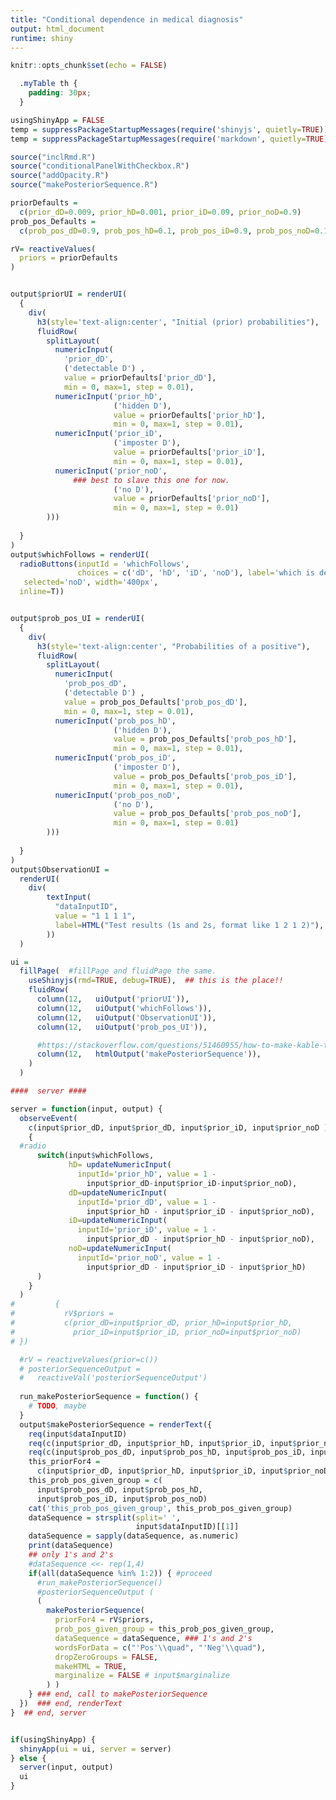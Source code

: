 ```yaml
---
title: "Conditional dependence in medical diagnosis"
output: html_document
runtime: shiny
---
```


<!-- 
To Deploy: 
Click Run document, then in upper right: "Republish"
Or, 
rsconnect::deployApp(appFiles = 
c('simplebayesdecision-fancy.Rmd', 'inclRmd.R',
'conditionalPanelWithCheckbox.R','addOpacity.R',
'simplebayesdecision-info.Rmd', "simplebayesdecision.R" 
, "gerdPlot.R" 
, "gerdPlot2.R"  )) 
-->

```r
knitr::opts_chunk$set(echo = FALSE)
```

```css
  .myTable th {
    padding: 30px;
  }
```
  
```r
usingShinyApp = FALSE
temp = suppressPackageStartupMessages(require('shinyjs', quietly=TRUE))
temp = suppressPackageStartupMessages(require('markdown', quietly=TRUE))

source("inclRmd.R")
source("conditionalPanelWithCheckbox.R")
source("addOpacity.R")
source("makePosteriorSequence.R")


```

```r
priorDefaults = 
  c(prior_dD=0.009, prior_hD=0.001, prior_iD=0.09, prior_noD=0.9)
prob_pos_Defaults = 
  c(prob_pos_dD=0.9, prob_pos_hD=0.1, prob_pos_iD=0.9, prob_pos_noD=0.1)

rV= reactiveValues(
  priors = priorDefaults
)  


output$priorUI = renderUI(
  {
    div(
      h3(style='text-align:center', "Initial (prior) probabilities"),
      fluidRow(
        splitLayout(
          numericInput(
            'prior_dD',
            ('detectable D') ,
            value = priorDefaults['prior_dD'],
            min = 0, max=1, step = 0.01),
          numericInput('prior_hD',
                       ('hidden D'),
                       value = priorDefaults['prior_hD'],
                       min = 0, max=1, step = 0.01),
          numericInput('prior_iD',
                       ('imposter D'),
                       value = priorDefaults['prior_iD'],
                       min = 0, max=1, step = 0.01),
          numericInput('prior_noD',  
              ### best to slave this one for now.
                       ('no D'),
                       value = priorDefaults['prior_noD'],
                       min = 0, max=1, step = 0.01)
        )))
    
  }
)
output$whichFollows = renderUI(
  radioButtons(inputId = 'whichFollows', 
               choices = c('dD', 'hD', 'iD', 'noD'), label='which is dependent',
   selected='noD', width='400px',
  inline=T))


output$prob_pos_UI = renderUI(
  {
    div(
      h3(style='text-align:center', "Probabilities of a positive"),
      fluidRow(
        splitLayout(
          numericInput(
            'prob_pos_dD',
            ('detectable D') ,
            value = prob_pos_Defaults['prob_pos_dD'],
            min = 0, max=1, step = 0.01),
          numericInput('prob_pos_hD',
                       ('hidden D'),
                       value = prob_pos_Defaults['prob_pos_hD'],
                       min = 0, max=1, step = 0.01),
          numericInput('prob_pos_iD',
                       ('imposter D'),
                       value = prob_pos_Defaults['prob_pos_iD'],
                       min = 0, max=1, step = 0.01),
          numericInput('prob_pos_noD',  
                       ('no D'),
                       value = prob_pos_Defaults['prob_pos_noD'],
                       min = 0, max=1, step = 0.01)
        )))
    
  }
)
output$ObservationUI = 
  renderUI(
    div(
        textInput(
          "dataInputID",
          value = "1 1 1 1",
          label=HTML("Test results (1s and 2s, format like 1 2 1 2)"),
        ))
  )
```

```r

ui = 
  fillPage(  #fillPage and fluidPage the same.
    useShinyjs(rmd=TRUE, debug=TRUE),  ## this is the place!!
    fluidRow(
      column(12,   uiOutput('priorUI')), 
      column(12,   uiOutput('whichFollows')),
      column(12,   uiOutput('ObservationUI')), 
      column(12,   uiOutput('prob_pos_UI')), 

      #https://stackoverflow.com/questions/51460955/how-to-make-kable-table-reactive-in-shiny-app-shiny-kable
      column(12,   htmlOutput('makePosteriorSequence')),
    )
  )

```

```r
####  server ####

server = function(input, output) {
  observeEvent( 
    c(input$prior_dD, input$prior_dD, input$prior_iD, input$prior_noD ),
    {
  #radio
      switch(input$whichFollows,
             hD= updateNumericInput(
               inputId='prior_hD', value = 1 - 
                 input$prior_dD-input$prior_iD-input$prior_noD),
             dD=updateNumericInput(
               inputId='prior_dD', value = 1 - 
                 input$prior_hD - input$prior_iD - input$prior_noD),
             iD=updateNumericInput(
               inputId='prior_iD', value = 1 - 
                 input$prior_dD - input$prior_hD - input$prior_noD),
             noD=updateNumericInput(
               inputId='prior_noD', value = 1 - 
                 input$prior_dD - input$prior_iD - input$prior_hD)
      )
    }
  )
#         {
#           rV$priors =
#           c(prior_dD=input$prior_dD, prior_hD=input$prior_hD,
#             prior_iD=input$prior_iD, prior_noD=input$prior_noD)
# })

  #rV = reactiveValues(prior=c())
  # posteriorSequenceOutput =
  #   reactiveVal('posteriorSequenceOutput')
  
  run_makePosteriorSequence = function() {
    # TODO, maybe
  }
  output$makePosteriorSequence = renderText({
    req(input$dataInputID)
    req(c(input$prior_dD, input$prior_hD, input$prior_iD, input$prior_noD))
    req(c(input$prob_pos_dD, input$prob_pos_hD, input$prob_pos_iD, input$prob_pos_noD))
    this_priorFor4 = 
      c(input$prior_dD, input$prior_hD, input$prior_iD, input$prior_noD)
    this_prob_pos_given_group = c(
      input$prob_pos_dD, input$prob_pos_hD, 
      input$prob_pos_iD, input$prob_pos_noD)
    cat('this_prob_pos_given_group', this_prob_pos_given_group)
    dataSequence = strsplit(split=' ',
                            input$dataInputID)[[1]]
    dataSequence = sapply(dataSequence, as.numeric)
    print(dataSequence)
    ## only 1's and 2's
    #dataSequence <<- rep(1,4)
    if(all(dataSequence %in% 1:2)) { #proceed
      #run_makePosteriorSequence()
      #posteriorSequenceOutput ( 
      (
        makePosteriorSequence(
          priorFor4 = rV$priors,
          prob_pos_given_group = this_prob_pos_given_group,
          dataSequence = dataSequence, ### 1's and 2's
          wordsForData = c("'Pos'\\quad", "'Neg'\\quad"),
          dropZeroGroups = FALSE,
          makeHTML = TRUE, 
          marginalize = FALSE # input$marginalize
        ) ) 
    } ### end, call to makePosteriorSequence
  })  ### end, renderText 
}  ## end, server


if(usingShinyApp) {
  shinyApp(ui = ui, server = server)
} else {
  server(input, output)
  ui
}


```

